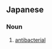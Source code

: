 ==Japanese==
{{ja-kanjitab|こう|きん|やく|yomi=on}}

===Noun===
{{ja-noun|こうきんやく}}

# [[antibacterial]] {{gloss|antibacterial drug}}